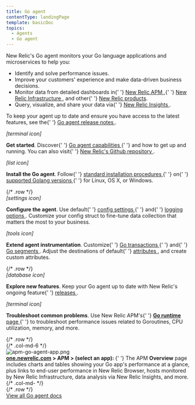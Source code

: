 ```yaml
---
title: Go agent
contentType: landingPage
template: basicDoc
topics:
  - Agents
  - Go agent
---
```


<div>
  <div className="row">
    <div className="col-md-8 col add-margin">
      <p>
        New Relic's Go agent monitors your Go language applications and
        microservices to help you:
      </p>
      <ul>
        <li>Identify and solve performance issues.</li>
        <li>
          Improve your customers' experience and make data-driven business
          decisions.
        </li>
        <li>
          Monitor data from detailed dashboards in{' '}
          <a href="/docs/apm/new-relic-apm/getting-started/introduction-new-relic-apm">
            New Relic APM
          </a>
          ,{' '}
          <a href="/docs/infrastructure/new-relic-infrastructure/getting-started/introduction-new-relic-infrastructure">
            New Relic Infrastructure
          </a>
          , and other{' '}
          <a href="https://newrelic.com/products">New Relic products</a>.
        </li>
        <li>
          Query, visualize, and share your data via{' '}
          <a href="/docs/insights/using-insights-ui/getting-started/introduction-new-relic-insights">
            New Relic Insights
          </a>
          .
        </li>
      </ul>
      <p>
        To keep your agent up to date and ensure you have access to the latest
        features, see the{' '}
        <a href="/docs/release-notes/agent-release-notes/go-release-notes">
          Go agent release notes
        </a>
        .
      </p>
      <div className="row">
        <div className="col-md-6 col ">
          <div className="col-md-3 col text-center add-margin">
            <div>
              <i aria-hidden="true" className="fa fa-terminal fa-2x">
                <span>[terminal icon]</span>
              </i>
            </div>
          </div>
          <div className="col-md-9 col">
            <p>
              <b>Get started</b>. Discover{' '}
              <a href="/docs/agents/go-agent/get-started/introduction-new-relic-go">
                Go agent capabilities
              </a>{' '}
              and how to get up and running. You can also visit{' '}
              <a href="https://github.com/newrelic/go-agent/blob/master/README.md">
                New Relic's Github repository
              </a>
              .
            </p>
          </div>
        </div>
        <div className="col-md-6 col">
          <div className="col-md-3 col text-center add-margin">
            <div>
              <i aria-hidden="true" className="fa fa-list-ol fa-2x">
                <span>[list icon]</span>
              </i>
            </div>
          </div>
          <div className="col-md-9 col">
            <p>
              <b>Install the Go agent</b>. Follow{' '}
              <a href="/docs/agents/go-agent/get-started/get-new-relic-go">
                standard installation procedures
              </a>{' '}
              on{' '}
              <a href="/docs/agents/go-agent/get-started/get-new-relic-go#requirements">
                supported Golang versions
              </a>{' '}
              for Linux, OS X, or Windows.
            </p>
          </div>
        </div>
      </div>
      {/* .row */}
      <div className="row">
        <div className="col-md-6 col">
          <div className="col-md-3 col text-center add-margin">
            <div>
              <i aria-hidden="true" className="fa fa-cog fa-2x">
                <span>[settings icon]</span>
              </i>
            </div>
          </div>
          <div className="col-md-9 col">
            <p>
              <b>Configure the agent</b>. Use default{' '}
              <a href="/docs/agents/go-agent/instrumentation/go-agent-configuration">
                config settings
              </a>{' '}
              and{' '}
              <a href="/docs/agents/go-agent/instrumentation/go-agent-logging">
                logging options
              </a>
              . Customize your config struct to fine-tune data collection that
              matters the most to your business.
            </p>
          </div>
        </div>
        <div className="col-md-6 col">
          <div className="col-md-3 col text-center add-margin">
            <div>
              <i aria-hidden="true" className="fa fa-wrench fa-2x">
                <span>[tools icon]</span>
              </i>
            </div>
          </div>
          <div className="col-md-9 col">
            <p>
              <b>Extend agent instrumentation</b>. Customize{' '}
              <a href="/docs/agents/go-agent/get-started/instrument-go-transactions">
                Go transactions
              </a>{' '}
              and{' '}
              <a href="/docs/agents/go-agent/get-started/instrument-go-segments">
                Go segments
              </a>
              . Adjust the destinations of default{' '}
              <a href="/docs/agents/go-agent/instrumentation/go-agent-attributes">
                attributes
              </a>
              , and create custom attributes.
            </p>
          </div>
        </div>
      </div>
      {/* .row */}
      <div className="row">
        <div className="col-md-6 col">
          <div className="col-md-3 col text-center add-margin">
            <div>
              <i aria-hidden="true" className="fa fa-database fa-2x">
                <span>[database icon]</span>
              </i>
            </div>
          </div>
          <div className="col-md-9 col">
            <p>
              <b>Explore new features</b>. Keep your Go agent up to date with
              New Relic's ongoing feature{' '}
              <a href="/docs/release-notes/agent-release-notes/go-release-notes">
                releases
              </a>
              .
            </p>
          </div>
        </div>
        <div className="col-md-6 col">
          <div className="col-md-3 col text-center add-margin">
            <div>
              <i aria-hidden="true" className="fa fa-life-ring fa-2x">
                <span>[terminal icon]</span>
              </i>
            </div>
          </div>
          <div className="col-md-9 col">
            <p>
              <b>Troubleshoot common problems</b>. Use New Relic APM's{' '}
              <a href="/docs/agents/go-agent/features/go-runtime-ui-page">
                <b>Go runtime</b> page
              </a>{' '}
              to troubleshoot performance issues related to Goroutines, CPU
              utilization, memory, and more.
            </p>
          </div>
        </div>
        {/* .row */}
      </div>
      {/* .col-md-6 */}
    </div>
    <div className="col-md-4 col add-margin">
      <div
        className="dnd-atom-wrapper type-image context-inline_image"
        contentEditable="false"
      >
        <div className="dnd-drop-wrapper">
          <div className="image">
            <img
              alt="apm-go-agent-app.png"
              height={1792}
              src="https://docs-staging.newrelic.com/sites/default/files/thumbnails/image/apm-go-agent-app.png"
              title="apm-go-agent-app.png"
              typeof="foaf:Image"
              width={2400}
            />
          </div>
        </div>
      </div>
      <div className="dnd-legend-wrapper" contentEditable="true">
        <div className="meta">
          <b>
            <a href="https://one.newrelic.com/apm">one.newrelic.com</a> &gt; APM
            &gt; (select an app):
          </b>{' '}
          The APM <b>Overview</b> page includes charts and tables showing your
          Go app's performance at a glance, plus links to end-user performance
          in New Relic Browser, hosts monitored by New Relic Infrastructure,
          data analysis via New Relic Insights, and more.
        </div>
      </div>
    </div>
    {/* .col-md- */}
  </div>
  {/* .row */}
  <div className="row">
    <div className="col col-md-12 add-margin text-center product-wrap">
      <a
        className="btn btn-lg btn-primary"
        href="/docs/agents/go-agent?toc=true"
      >
        View all Go agent docs
      </a>
    </div>
  </div>
</div>
